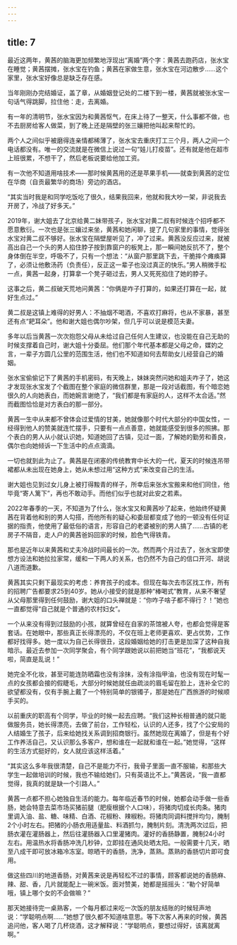 ```yaml
---
---
---
```

title: 7
---





最近这两年，黄茜的脑海更加频繁地浮现出“离婚”两个字：黄茜去跑药店，张水宝在睡觉；黄茜摆摊，张水宝在钓鱼；黄茜在家做生意，张水宝在河边散步……这个家里，张水宝好像总是缺乏存在感。

当年刚刚办完结婚证，盖了章，从婚姻登记处的二楼下到一楼，黄茜就被张水宝一句话气得跳脚，拉住他：走，去离婚。

有一年的清明节，张水宝因为和黄茜怄气，在床上待了一整天，什么事都不做，也不去厨房给客人做菜，到了晚上还是隔壁的张三孃把他叫起来帮忙的。

两个人之间似乎被磨得连亲情都稀薄了，张水宝去重庆打工三个月，两人之间一个电话都没有。唯一的交流就是在微信上说过一句“娃儿打疫苗”。还有就是他在超市上班很累，不想干了，然后老板说要给他加工资。

有一次他不知道用啥技术——那时候黄茜用的还是苹果手机——就查到黄茜的定位在华商（自贡最繁华的商场）旁边的酒店。

“其实当时我是和同学吃饭吃了很久，结果我回来，他就和我大吵一架，非说我去开房了，冷战了好多天。”

2019年，谢大姐去了北京给黄二妹带孩子，张水宝对黄二叔有时候连个招呼都不愿意敷衍。一次也是张三孃过来坐，黄茜和她闲聊，提了几句家里的事情，觉得张水宝对黄二叔不够好。张水宝在隔壁屋听见了，冲了过来。黄茜没反应过来，就被高出自己一个头的男人掐住脖子按到靠窗户的板凳上，那一瞬间她反抗不了，整个身体倒在半空，呼吸不了，只有一个想法：“从窗户那里跳下去，干脆摔个瘫痪算了，必须让他敷汤药（负责任），反正这一辈子也没过真正的快乐。”男人稍微手松一点，黄茜一起身，打算拿一个凳子砸过去，男人又死死掐住了她的脖子。

这事之后，黄二叔破天荒地问黄茜：“你俩是咋子打算的，如果还打算在一起，就好生点过。”

黄二叔是这镇上难得的好男人：不抽烟不喝酒，不喜欢打麻将，也从不家暴，甚至还有点“耙耳朵”。他和谢大姐也偶尔吵架，但几乎可以说是模范夫妻。

多年以后当黄茜一次次抱怨父母从未给过自己任何人生建议，也没能在自己无助的时候支撑着自己时，谢大姐十分委屈。他们那个年代基本都是父母之命，媒妁之言，一辈子方圆几公里的范围生活，他们也不知道如何去帮助女儿经营自己的婚姻。

张水宝偷偷记下了黄茜的手机密码，有天晚上，妹妹突然问她和姐夫咋子了，她这才发现张水宝发了个截图在整个家庭的微信群里，那是一段对话截图，有个暗恋她很久的人向她表白，而她婉言谢绝了，“我们都是有家庭的人，这样不太合适。”然而截图恰恰是对方表白的那一部分。

黄茜一生中从来都不曾体会过爱情的甘美，她就像那个时代大部分的中国女性，一经得到他人的赞美就连忙摆手，只要有一点点善意，她就能感受到很多的照拂。那个表白的男人从小就认识她，知道她回了古镇，见过一面，了解她的勤劳和善良，偶尔也向她倾诉一下生活中的点点滴滴。

一切也就到此为止了。黄茜是在闭塞的传统教育中长大的一代，夏天的时候连吊带裙都从未出现在她身上，她从未想过用“这种方式”来改变自己的生活。

谢大姐也见到过女儿身上被打得黢青的样子，所幸后来张水宝搬来和他们同住，他毕竟“寄人篱下”，再也不敢动手。而他们似乎也就对此安之若素。

2022年春季的一天，不知道为了什么，张水宝又和黄茜吵了起来，他始终怀疑黄茜在背着他和别的男人勾搭，而他所有的疑心和委屈都变成了他的一顿没有任何证据的指责，他使用了最低俗的语言，形容自己的老婆被别的男人搞了……古镇的老房子不隔音，走人户的黄茜爸妈回家的时候，脸色气得铁青。

那也是近年以来黄茜和丈夫冷战时间最长的一次。然而两个月过去了，张水宝即使想方设法和她拉拉家常，缓和一下两人的关系，也仍然不为自己的信口开河、胡说八道而道歉。

黄茜其实只剩下最现实的考虑：养育孩子的成本。但现在每次去市区找工作，所有的招聘广告都要求25到40岁。她从小接受的就是那种“棒喝式”教育，从来不奢望从父母那里得到任何鼓励，谢大姐的口头禅就是：“你咋子啥子都不得行？！”她也一直都觉得“自己就是个普通的农村妇女”。

一个从来没有得到过鼓励的小孩，就算曾经在自家的茶馆被人夸，也都会觉得是客套话。在她眼中，那些真正长得漂亮的，不仅在班上老师更喜欢、更占优势，工作都好找得多。她一度以为自己长得很丑，这段婚姻给她的打击更是加深了这种自我暗示。最近去参加一次同学聚会，有个同学跟她说以前把她当“班花”，“我都说天啦，简直是乱说！”

她完全不化妆，甚至可能连防晒霜也没有涂抹，没有涂指甲油，也没有现在时髦一点的女孩都会接的假睫毛，大部分时候她就任由疏淡的眉毛留在脸上，连补全它的欲望都没有，仅有手腕上戴了一个特别简单的银镯子，那是她在广西旅游的时候顺手买的。

以前重庆的职高有个同学，毕业的时候一起去应聘。“我们这种长相普通的就只能做服务员，她长得漂亮，去做了前台，工作轻松，认识的人还多，找了个公安局的人结婚生了孩子，后来给她找关系调到招商银行。虽然她现在离婚了，但是有个好工作养活自己，又认识那么多客户，想和谁在一起就和谁在一起。”她觉得，“这样的生活方式挺好的，女人就应该这样活着。”

“其实这么多年我很清楚，自己不是能力不行，我骨子里面一直不服输，和那些大学生一起做培训的时候，我也不输给她们，只有英语比不上。”黄茜说，“我一直都觉得，我真的就是缺一个引路人。”

黄茜一点都不担心她独自生活的能力。每年临近春节的时候，她都会动手做一些香肠，她会特意去菜市场买猪前腿（肥瘦根据个人口味），将猪肉切成长肉条。猪肉里调入油、盐、糖、味精、白酒、花椒粉、辣椒粉。将猪肉同调料搅拌均匀，腌制2个小时左右。把猪的小肠衣用适量盐、料酒抓匀，腌制片刻。清洗两次过后，把肠衣灌在灌肠器上，然后往灌肠器入口里灌猪肉。灌好的香肠静置，腌制24小时左右。用温热水将香肠冲洗几秒钟，立即挂在通风处晒太阳。一般需要十几天，晒至八成干即可放冰箱冷冻室。晾晒干的香肠，洗净，蒸熟。蒸熟的香肠切片即可食用。

做这些四川的地道香肠，对黄茜来说是再轻松不过的事情，顾客都说她的香肠麻、辣、甜、香，几片就能配上一碗米饭。面对赞美，她都是摇摇头：“勒个好简单哦，镇上哪个女的不会做嘛？”

那天她接待完一桌熟客，一个每月都过来吃一次饭的朋友结账的时候轻声地说：“学聪明点啊……”她想了很久都不知道啥意思。等下次客人再来的时候，黄茜追问他，客人喝了几杯烧酒，这才解释说：“学聪明点，要想过得好，该离就离啊。”